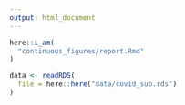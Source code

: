 ```yaml
---
output: html_document
---
```


```r
here::i_am(
  "continuous_figures/report.Rmd"
)

data <- readRDS(
  file = here::here("data/covid_sub.rds")
)

```

<!-- CHILD REPORT CODE GOES BELOW HERE -->